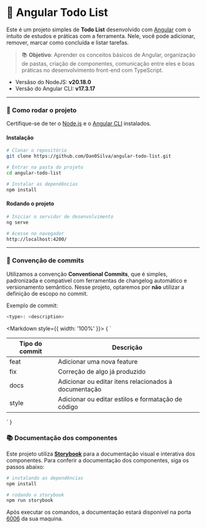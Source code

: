 
<Meta title="Bem Vindo" />

# 📝 Angular Todo List

Este é um projeto simples de **Todo List** desenvolvido com [Angular](https://angular.io/) com o intuito de estudos e práticas com a ferramenta. Nele, você pode adicionar, remover, marcar como concluída e listar tarefas.

> 📚 **Objetivo**: Aprender os conceitos básicos de Angular, organização de pastas, criação de componentes, comunicação entre eles e boas práticas no desenvolvimento front-end com TypeScript.

- Versãso do NodeJS: **v20.18.0**
- Versão do Angular CLI: **v17.3.17**

---

### 🚀 Como rodar o projeto

Certifique-se de ter o [Node.js](https://nodejs.org/) e o [Angular CLI](https://angular.io/cli) instalados.

#### Instalação

```bash
# Clonar o repositório
git clone https://github.com/Dan0Silva/angular-todo-list.git

# Entrar na pasta do projeto
cd angular-todo-list

# Instalar as dependências
npm install
```

#### Rodando o projeto

```bash
# Iniciar o servidor de desenvolvimento
ng serve

# Acesse no navegador
http://localhost:4200/

```

---

### 💬 Convenção de commits

Utilizamos a convenção **Conventional Commits**, que é simples, padronizada e compatível com ferramentas de changelog automático e versionamento semântico. Nesse projeto, optaremos por **não** utilizar a definição de escopo no commit.

Exemplo de commit:

```bash
<type>: <description>
```

<Markdown style={{ width: '100%' }}>
{
`

| Tipo do commit | Descrição                                             |
| -------------- | ----------------------------------------------------- |
| feat           | Adicionar uma nova feature                            |
| fix            | Correção de algo já produzido                         |
| docs           | Adicionar ou editar itens relacionados à documentação |
| style          | Adicionar ou editar estilos e formatação de código    |

`
}

</Markdown>

### 📚 Documentação dos componentes

Este projeto utiliza [**Storybook**](https://storybook.js.org/) para a documentação visual e interativa dos componentes. Para conferir a documentação dos componentes, siga os passos abaixo:

```bash
# instalando as dependências
npm install

# rodando o storybook
npm run storybook

```

Após executar os comandos, a documentação estará disponivel na porta [6006](http://localhost:6006/) da sua maquina.
